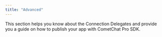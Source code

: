 ```yaml
---
title: "Advanced"
---
```




This section helps you know about the Connection Delegates and provide you a guide on how to publish your app with CometChat Pro SDK.
